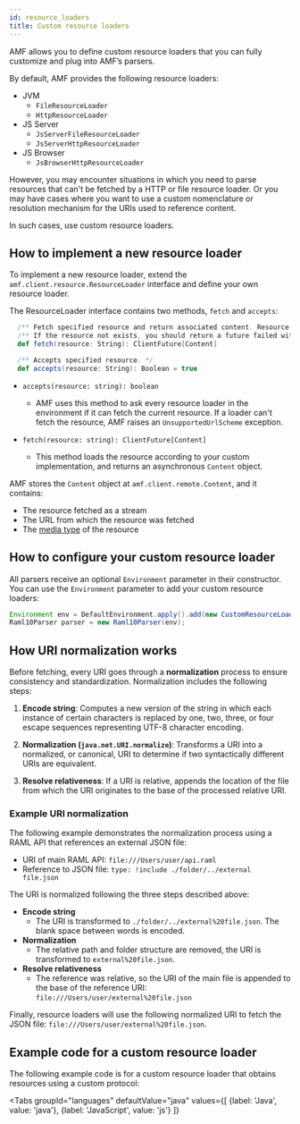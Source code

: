 ```yaml
---
id: resource_loaders
title: Custom resource loaders
---
```


AMF allows you to define custom resource loaders that you can fully customize and plug into AMF’s parsers.

By default, AMF provides the following resource loaders:

- JVM
  - `FileResourceLoader`
  - `HttpResourceLoader`
- JS Server
  - `JsServerFileResourceLoader`
  - `JsServerHttpResourceLoader`
- JS Browser
  - `JsBrowserHttpResourceLoader`

However, you may encounter situations in which you need to parse resources that can't be fetched by a HTTP or file resource loader.
Or you may have cases where you want to use a custom nomenclature or resolution mechanism for the URIs used to reference content.

In such cases, use custom resource loaders.

## How to implement a new resource loader
To implement a new resource loader, extend the `amf.client.resource.ResourceLoader` interface and define your own resource loader.

The ResourceLoader interface contains two methods, `fetch` and `accepts`:

```scala title="amf.client.resource.ResourceLoader.scala"
  /** Fetch specified resource and return associated content. Resource should have been previously accepted. */
  /** If the resource not exists, you should return a future failed with an ResourceNotFound exception. */
  def fetch(resource: String): ClientFuture[Content]

  /** Accepts specified resource. */
  def accepts(resource: String): Boolean = true
```

- `accepts(resource: string): boolean`
    - AMF uses this method to ask every resource loader in the environment if it can fetch the current resource.
    If a loader can't fetch the resource, AMF raises an `UnsupportedUrlScheme` exception.

- `fetch(resource: string): ClientFuture[Content]`
    - This method loads the resource according to your custom implementation, and returns an asynchronous `Content` object.

AMF stores the `Content` object at `amf.client.remote.Content`, and it contains:

- The resource fetched as a stream
- The URL from which the resource was fetched
- The [media type](https://developer.mozilla.org/en-US/docs/Web/HTTP/Basics_of_HTTP/MIME_types) of the resource


## How to configure your custom resource loader
All parsers receive an optional `Environment` parameter in their constructor.
You can use the `Environment` parameter to add your custom resource loaders:

```java title="CustomResourceLoader.java"
Environment env = DefaultEnvironment.apply().add(new CustomResourceLoader());
Raml10Parser parser = new Raml10Parser(env);
```

## How URI normalization works
Before fetching, every URI goes through a **normalization** process to ensure consistency and standardization.
Normalization includes the following steps:

  1. **Encode string**: Computes a new version of the string in which each instance of certain characters is replaced by one, two, three, or four escape sequences representing UTF-8 character encoding.

  2. **Normalization (`java.net.URI.normalize`)**: Transforms a URI into a normalized, or canonical, URI to determine if two syntactically different URIs are equivalent.

  3. **Resolve relativeness**: If a URI is relative, appends the location of the file from which the URI originates to the base of the processed relative URI.

### Example URI normalization
The following example demonstrates the normalization process using a RAML API that references an external JSON file:

- URI of main RAML API: `file:///Users/user/api.raml`
- Reference to JSON file: `type: !include ./folder/../external file.json`

The URI is normalized following the three steps described above:

- **Encode string**
    - The URI is transformed to `./folder/../external%20file.json`. The blank space between words is encoded.
- **Normalization**
    - The relative path and folder structure are removed, the URI is transformed to `external%20file.json`.
- **Resolve relativeness**
    - The reference was relative, so the URI of the main file is appended to the base of the reference URI: `file:///Users/user/external%20file.json`

Finally, resource loaders will use the following normalized URI to fetch the JSON file: `file:///Users/user/external%20file.json`.

## Example code for a custom resource loader
The following example code is for a custom resource loader that obtains resources using a custom protocol:


<Tabs
    groupId="languages"
    defaultValue="java"
    values={[
        {label: 'Java', value: 'java'},
        {label: 'JavaScript', value: 'js'}
    ]}
>

<TabItem value="java">
    <CodeGetter
        language='java'
        codeUrl='examples/new-doc/src/test/java/ResourceLoaderTest.java'
    />
</TabItem>
<TabItem value="js">
    <CodeGetter
        language='js'
        codeUrl='examples/new-doc/src/test/js/resource-loader.test.js'
    />
</TabItem>
</Tabs>
